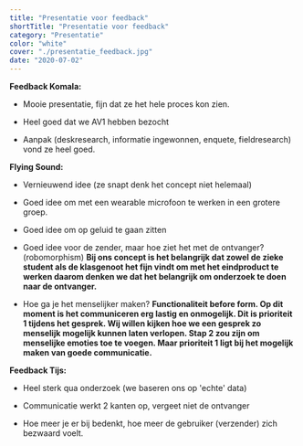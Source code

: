 ```yaml
---
title: "Presentatie voor feedback"
shortTitle: "Presentatie voor feedback"
category: "Presentatie"
color: "white"
cover: "./presentatie_feedback.jpg"
date: "2020-07-02"
---
```


**Feedback Komala:**

- Mooie presentatie, fijn dat ze het hele proces kon zien.

- Heel goed dat we AV1 hebben bezocht

- Aanpak (deskresearch, informatie ingewonnen, enquete, fieldresearch) vond ze heel goed.



**Flying Sound:**

- Vernieuwend idee (ze snapt denk het concept niet helemaal)

- Goed idee om met een wearable microfoon te werken in een grotere groep.

- Goed idee om op geluid te gaan zitten

- Goed idee voor de zender, maar hoe ziet het met de ontvanger? (robomorphism) **Bij ons concept is het belangrijk dat zowel de zieke student als de klasgenoot het fijn vindt om met het eindproduct te werken daarom denken we dat het belangrijk om onderzoek te doen naar de ontvanger.**

- Hoe ga je het menselijker maken? **Functionaliteit before form. Op dit moment is het communiceren erg lastig en onmogelijk. Dit is prioriteit 1 tijdens het gesprek. Wij willen kijken hoe we een gesprek zo menselijk mogelijk kunnen laten verlopen. Stap 2 zou zijn om menselijke emoties toe te voegen. Maar prioriteit 1 ligt bij het mogelijk maken van goede communicatie.**



**Feedback Tijs:**

- Heel sterk qua onderzoek (we baseren ons op 'echte' data)

- Communicatie werkt 2 kanten op, vergeet niet de ontvanger

- Hoe meer je er bij bedenkt, hoe meer de gebruiker (verzender) zich bezwaard voelt.